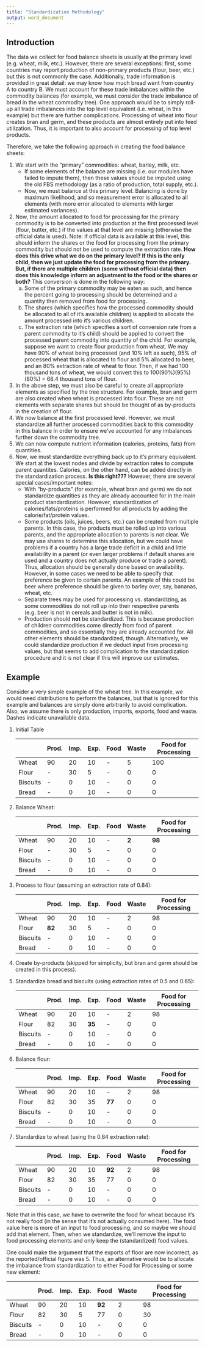 ```yaml
---
title: "Standardization Methodology"
output: word_document
---
```


## Introduction

The data we collect for food balance sheets is usually at the primary level (e.g. wheat, milk, etc.).  However, there are several exceptions: first, some countries may report production of non-primary products (flour, beer, etc.) but this is not commonly the case.  Additionally, trade information is provided in great detail: we may know how much bread went from country A to country B.  We must account for these trade imbalances within the commodity balances (for example, we must consider the trade imbalance of bread in the wheat commodity tree).  One approach would be to simply roll-up all trade imbalances into the top level equivalent (i.e. wheat, in this example) but there are further complications.  Processing of wheat into flour creates bran and germ, and these products are almost entirely put into feed utilization.  Thus, it is important to also account for processing of top level products.

Therefore, we take the following approach in creating the food balance sheets:

1. We start with the "primary" commodities: wheat, barley, milk, etc.
    * If some elements of the balance are missing (i.e. our modules have failed to impute them), then these values should be imputed using the old FBS methodology (as a ratio of production, total supply, etc.).
    * Now, we must balance at this primary level.  Balancing is done by maximum likelihood, and so measurement error is allocated to all elements (with more error allocated to elements with larger estimated variances).
2. Now, the amount allocated to food for processing for the primary commodity is to be converted into production at the first processed level (flour, butter, etc.) if the values at that level are missing (otherwise the official data is used).  Note: if official data is available at this level, this should inform the shares or the food for processing from the primary commodity but should not be used to compute the extraction rate.  **How does this drive what we do on the primary level?  If this is the only child, then we just update the food for processing from the primary.  But, if there are multiple children (some without official data) then does this knowledge inform an adjustment to the food or the shares or both?**  This conversion is done in the following way:
    a. Some of the primary commodity may be eaten as such, and hence the percent going to processing should be determined and a quantity then removed from food for processing.
    b. The shares (which specifies how the processed commodity should be allocated to all of it's available children) is applied to allocate the amount processed into it's various children.
    c. The extraction rate (which specifies a sort of conversion rate from a parent commodity to it's child) should be applied to convert the processed parent commodity into quantity of the child.
For example, suppose we want to create flour production from wheat.  We may have 90\% of wheat being processed (and 10\% left as such), 95\% of processed wheat that is allocated to flour and 5\% allocated to beer, and an 80\% extraction rate of wheat to flour.  Then, if we had 100 thousand tons of wheat, we would convert this to 100(90\%)(95\%)(80\%) = 68.4 thousand tons of flour.
3. In the above step, we must also be careful to create all appropriate elements as specified by the tree structure.  For example, bran and germ are also created when wheat is processed into flour.  These are not elements with separate shares but should be thought of as by-products in the creation of flour.
<!---
ORIGINAL TEXT FOR PROCESSING DOWN MULTIPLE LEVELS
4. We continue steps 1-3 and process commodities down the commodity tree and balance at each step until we reach a point where no further processing is required.  For example, wheat must be processed down into flour so we can create bran and germ (as these elements often get allocated to feed).  However, it does not need to be processed into bread, as no important information is gained in that process.  Another interesting example is the barley tree: barley must be processed into barley malt and then barley beer, and this processing must occur because alcoholic products are placed in a different group in the standardization (i.e. aggregation) of the commodity tree.  Note that as we process down, the production of the processed commodities must be fixed in order to ensure the parent commodities remain balanced.

When balancing a "terminal node" (i.e. a node whose food value will not go into a processed commodity) we must standardize all lower commodities back to this node.  This ensures the entire tree is balanced down to the terminal node.  As an example, consider the wheat tree.  First, we balance wheat.  Then, food from the wheat balance becomes production of flour (after conversion by shares, extraction rates, and processing rate).  We also standardize all traded children commodities (bread, biscuits, etc.) into flour and then balance flour.-->
4. We now balance at the first processed level.  However, we must standardize all further processed commodities back to this commodity in this balance in order to ensure we've accounted for any imbalances further down the commodity tree.
5. We can now compute nutrient information (calories, proteins, fats) from quantities.
6. Now, we must standardize everything back up to it's primary equivalent.  We start at the lowest nodes and divide by extraction rates to compute parent quantites.  Calories, on the other hand, can be added directly in the standardization process.  **Is this right???**  However, there are several special cases/important notes:
    * With "by-products" (for example, wheat bran and germ) we do not standardize quantities as they are already accounted for in the main product standardization.  However, standardization of calories/fats/proteins is performed for all products by adding the calorie/fat/protein values.
    * Some products (oils, juices, beers, etc.) can be created from multiple parents.  In this case, the products must be rolled up into various parents, and the appropriate allocation to parents is not clear.  We may use shares to determine this allocation, but we could have problems if a country has a large trade deficit in a child and little availability in a parent (or even larger problems if default shares are used and a country does not actually produce or trade a parent).  Thus, allocation should be generally done based on availability.  However, in some cases we need to be able to specify that preference be given to certain parents.  An example of this could be beer where preference should be given to barley over, say, bananas, wheat, etc.
    * Separate trees may be used for processing vs. standardizing, as some commodities do not roll up into their respective parents (e.g. beer is not in cereals and butter is not in milk).
    * Production should **not** be standardized.  This is because production of children commodities come directly from food of parent commodities, and so essentially they are already accounted for.  All other elements should be standardized, though.  Alternatively, we could standardize production if we deduct input from processing values, but that seems to add complication to the standardization procedure and it is not clear if this will improve our estimates.

## Example

Consider a very simple example of the wheat tree.  In this example, we would need distributions to perform the balances, but that is ignored for this example and balances are simply done arbitrarily to avoid complication.  Also, we assume there is only production, imports, exports, food and waste.  Dashes indicate unavailable data.

1. Initial Table

    |   | Prod. | Imp. | Exp. | Food | Waste | Food for Processing |
    |---|-------|------|------|------|-------|---------------------|
    | Wheat | 90 | 20 | 10 | - | 5 | 100 |
    | Flour | - | 30 | 5 | - | 0 | 0 |
    | Biscuits | - | 0 | 10 | - | 0 | 0 |
    | Bread | - | 0 | 10 | - | 0 | 0 |

2. Balance Wheat:

    |   | Prod. | Imp. | Exp. | Food | Waste | Food for Processing |
    |---|-------|------|------|------|-------|---------------------|
    | Wheat | 90 | 20 | 10 | - | **2** | **98** |
    | Flour | - | 30 | 5 | - | 0 | 0 |
    | Biscuits | - | 0 | 10 | - | 0 | 0 |
    | Bread | - | 0 | 10 | - | 0 | 0 |

3. Process to flour (assuming an extraction rate of 0.84):

    |   | Prod. | Imp. | Exp. | Food | Waste | Food for Processing |
    |---|-------|------|------|------|-------|---------------------|
    | Wheat | 90 | 20 | 10 | - | 2 | 98 |
    | Flour | **82** | 30 | 5 | - | 0 | 0 |
    | Biscuits | - | 0 | 10 | - | 0 | 0 |
    | Bread | - | 0 | 10 | - | 0 | 0 |

4. Create by-products (skipped for simplicity, but bran and germ should be created in this process).
5. Standardize bread and biscuits (using extraction rates of 0.5 and 0.65):

    |   | Prod. | Imp. | Exp. | Food | Waste | Food for Processing |
    |---|-------|------|------|------|-------|---------------------|
    | Wheat | 90 | 20 | 10 | - | 2 | 98 |
    | Flour | 82 | 30 | **35** | - | 0 | 0 |
    | Biscuits | - | 0 | 10 | - | 0 | 0 |
    | Bread | - | 0 | 10 | - | 0 | 0 |

6. Balance flour:

    |   | Prod. | Imp. | Exp. | Food | Waste | Food for Processing |
    |---|-------|------|------|------|-------|---------------------|
    | Wheat | 90 | 20 | 10 | - | 2 | 98 |
    | Flour | 82 | 30 | 35 | **77** | 0 | 0 |
    | Biscuits | - | 0 | 10 | - | 0 | 0 |
    | Bread | - | 0 | 10 | - | 0 | 0 |

7. Standardize to wheat (using the 0.84 extraction rate):

    |   | Prod. | Imp. | Exp. | Food | Waste | Food for Processing |
    |---|-------|------|------|------|-------|---------------------|
    | Wheat | 90 | 20 | 10 | **92** | 2 | 98 |
    | Flour | 82 | 30 | 35 | 77 | 0 | 0 |
    | Biscuits | - | 0 | 10 | - | 0 | 0 |
    | Bread | - | 0 | 10 | - | 0 | 0 |

Note that in this case, we have to overwrite the food for wheat because it's not really food (in the sense that it's not actually consumed here).  The food value here is more of an input to food processing, and so maybe we should add that element.  Then, when we standardize, we'll remove the input to food processing elements and only keep the (standardized) food values.

One could make the argument that the exports of floor are now incorrect, as the reported/official figure was 5.  Thus, an alternative would be to allocate the imbalance from standardization to either Food for Processing or some new element:

|   | Prod. | Imp. | Exp. | Food | Waste | Food for Processing |
|---|-------|------|------|------|-------|---------------------|
| Wheat | 90 | 20 | 10 | **92** | 2 | 98 |
| Flour | 82 | 30 | 5 | 77 | 0 | 30 |
| Biscuits | - | 0 | 10 | - | 0 | 0 |
| Bread | - | 0 | 10 | - | 0 | 0 |